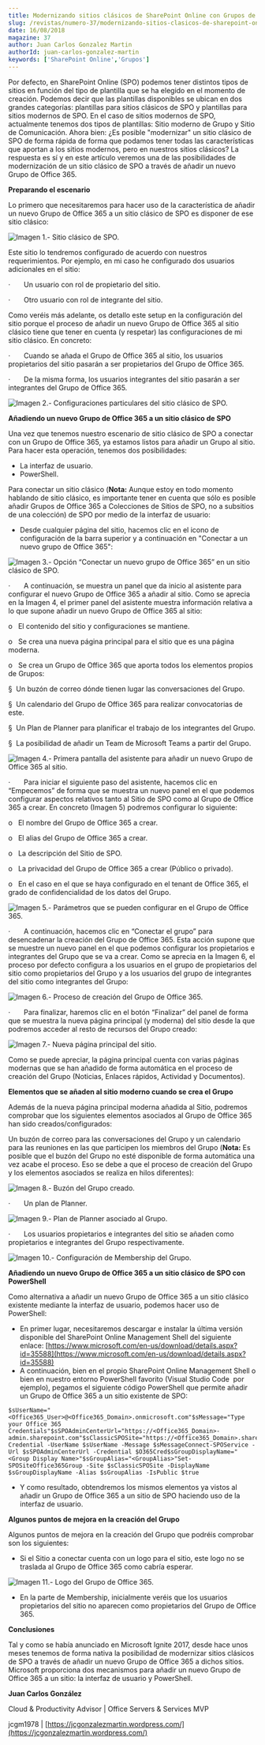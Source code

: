 ```yaml
---
title: Modernizando sitios clásicos de SharePoint Online con Grupos de Office 365
slug: /revistas/numero-37/modernizando-sitios-clasicos-de-sharepoint-online-con-grupos-de-office-365
date: 16/08/2018
magazine: 37
author: Juan Carlos Gonzalez Martin
authorId: juan-carlos-gonzalez-martin
keywords: ['SharePoint Online','Grupos']
---
```






Por defecto, en SharePoint Online (SPO) podemos tener distintos tipos de sitios en función del tipo de plantilla que se ha elegido en el momento de creación. Podemos decir que las plantillas disponibles se ubican en dos grandes categorías: plantillas para sitios clásicos de SPO y plantillas para sitios modernos de SPO. En el caso de sitios modernos de SPO, actualmente tenemos dos tipos de plantillas: Sitio moderno de Grupo y Sitio de Comunicación. Ahora bien: ¿Es posible "modernizar" un sitio clásico de SPO de forma rápida de forma que podamos tener todas las características que aportan a los sitios modernos, pero en nuestros sitios clásicos? La respuesta es sí y en este artículo veremos una de las posibilidades de modernización de un sitio clásico de SPO a través de añadir un nuevo Grupo de Office 365.

**Preparando el escenario**

Lo primero que necesitaremos para hacer uso de la característica de añadir un nuevo Grupo de Office 365 a un sitio clásico de SPO es disponer de ese sitio clásico:

![Imagen 1.- Sitio clásico de SPO.](../../../images/numero37/modernizando-sitios-clasicos-de-sharepoint-online-con-grupos-de-office-365/image1.png)

Este sitio lo tendremos configurado de acuerdo con nuestros requerimientos. Por ejemplo, en mi caso he configurado dos usuarios adicionales en el sitio:

·       Un usuario con rol de propietario del sitio.

·       Otro usuario con rol de integrante del sitio.

Como veréis más adelante, os detallo este setup en la configuración del sitio porque el proceso de añadir un nuevo Grupo de Office 365 al sitio clásico tiene que tener en cuenta (y respetar) las configuraciones de mi sitio clásico. En concreto:

·       Cuando se añada el Grupo de Office 365 al sitio, los usuarios propietarios del sitio pasarán a ser propietarios del Grupo de Office 365.

·       De la misma forma, los usuarios integrantes del sitio pasarán a ser integrantes del Grupo de Office 365.

![Imagen 2.- Configuraciones particulares del sitio clásico de SPO.](../../../images/numero37/modernizando-sitios-clasicos-de-sharepoint-online-con-grupos-de-office-365/image2.png)

**Añadiendo un nuevo Grupo de Office 365 a un sitio clásico de SPO**

Una vez que tenemos nuestro escenario de sitio clásico de SPO a conectar con un Grupo de Office 365, ya estamos listos para añadir un Grupo al sitio. Para hacer esta operación, tenemos dos posibilidades:

- La interfaz de usuario.
- PowerShell.


Para conectar un sitio clásico (**Nota:** Aunque estoy en todo momento hablando de sitio clásico, es importante tener en cuenta que sólo es posible añadir Grupos de Office 365 a Colecciones de Sitios de SPO, no a subsitios de una colección) de SPO por medio de la interfaz de usuario:

- Desde cualquier página del sitio, hacemos clic en el icono de configuración de la barra superior y a continuación en "Conectar a un nuevo grupo de Office 365":


![Imagen 3.- Opción “Conectar un nuevo grupo de Office 365” en un sitio clásico de SPO.](../../../images/numero37/modernizando-sitios-clasicos-de-sharepoint-online-con-grupos-de-office-365/image3.png)

·       A continuación, se muestra un panel que da inicio al asistente para configurar el nuevo Grupo de Office 365 a añadir al sitio. Como se aprecia en la Imagen 4, el primer panel del asistente muestra información relativa a lo que supone añadir un nuevo Grupo de Office 365 al sitio:

o   El contenido del sitio y configuraciones se mantiene.

o   Se crea una nueva página principal para el sitio que es una página moderna.

o   Se crea un Grupo de Office 365 que aporta todos los elementos propios de Grupos:

§  Un buzón de correo dónde tienen lugar las conversaciones del Grupo.

§  Un calendario del Grupo de Office 365 para realizar convocatorias de este.

§  Un Plan de Planner para planificar el trabajo de los integrantes del Grupo.

§  La posibilidad de añadir un Team de Microsoft Teams a partir del Grupo.

![Imagen 4.- Primera pantalla del asistente para añadir un nuevo Grupo de Office 365 al sitio.](../../../images/numero37/modernizando-sitios-clasicos-de-sharepoint-online-con-grupos-de-office-365/image4.png)

·       Para iniciar el siguiente paso del asistente, hacemos clic en “Empecemos” de forma que se muestra un nuevo panel en el que podemos configurar aspectos relativos tanto al Sitio de SPO como al Grupo de Office 365 a crear. En concreto (Imagen 5) podremos configurar lo siguiente:

o   El nombre del Grupo de Office 365 a crear.

o   El alias del Grupo de Office 365 a crear.

o   La descripción del Sitio de SPO.

o   La privacidad del Grupo de Office 365 a crear (Público o privado).

o   En el caso en el que se haya configurado en el tenant de Office 365, el grado de confidencialidad de los datos del Grupo.

![Imagen 5.- Parámetros que se pueden configurar en el Grupo de Office 365.](../../../images/numero37/modernizando-sitios-clasicos-de-sharepoint-online-con-grupos-de-office-365/image5.png)

·       A continuación, hacemos clic en “Conectar el grupo” para desencadenar la creación del Grupo de Office 365. Esta acción supone que se muestre un nuevo panel en el que podemos configurar los propietarios e integrantes del Grupo que se va a crear. Como se aprecia en la Imagen 6, el proceso por defecto configura a los usuarios en el grupo de propietarios del sitio como propietarios del Grupo y a los usuarios del grupo de integrantes del sitio como integrantes del Grupo:

![Imagen 6.- Proceso de creación del Grupo de Office 365.](../../../images/numero37/modernizando-sitios-clasicos-de-sharepoint-online-con-grupos-de-office-365/image6.png)

·       Para finalizar, haremos clic en el botón “Finalizar” del panel de forma que se muestra la nueva página principal (y moderna) del sitio desde la que podremos acceder al resto de recursos del Grupo creado:

![Imagen 7.- Nueva página principal del sitio.](../../../images/numero37/modernizando-sitios-clasicos-de-sharepoint-online-con-grupos-de-office-365/image7.png)

Como se puede apreciar, la página principal cuenta con varias páginas modernas que se han añadido de forma automática en el proceso de creación del Grupo (Noticias, Enlaces rápidos, Actividad y Documentos).

**Elementos que se añaden al sitio moderno cuando se crea el Grupo**

Además de la nueva página principal moderna añadida al Sitio, podremos comprobar que los siguientes elementos asociados al Grupo de Office 365 han sido creados/configurados:

Un buzón de correo para las conversaciones del Grupo y un calendario para las reuniones en las que participen los miembros del Grupo (**Nota:** Es posible que el buzón del Grupo no esté disponible de forma automática una vez acabe el proceso. Eso se debe a que el proceso de creación del Grupo y los elementos asociados se realiza en hilos diferentes):

![Imagen 8.- Buzón del Grupo creado.](../../../images/numero37/modernizando-sitios-clasicos-de-sharepoint-online-con-grupos-de-office-365/image8.png)

·       Un plan de Planner.

![Imagen 9.- Plan de Planner asociado al Grupo.](../../../images/numero37/modernizando-sitios-clasicos-de-sharepoint-online-con-grupos-de-office-365/image9.png)

·       Los usuarios propietarios e integrantes del sitio se añaden como propietarios e integrantes del Grupo respectivamente.

![Imagen 10.- Configuración de Membership del Grupo.](../../../images/numero37/modernizando-sitios-clasicos-de-sharepoint-online-con-grupos-de-office-365/image10.png)

**Añadiendo un nuevo Grupo de Office 365 a un sitio clásico de SPO con PowerShell**

Como alternativa a añadir un nuevo Grupo de Office 365 a un sitio clásico existente mediante la interfaz de usuario, podemos hacer uso de PowerShell:

- En primer lugar, necesitaremos descargar e instalar la última versión disponible del SharePoint Online Management Shell del siguiente enlace: [https://www.microsoft.com/en-us/download/details.aspx?id=35588](https://www.microsoft.com/en-us/download/details.aspx?id=35588)
- A continuación, bien en el propio SharePoint Online Management Shell o bien en nuestro entorno PowerShell favorito (Visual Studio Code  por ejemplo), pegamos el siguiente código PowerShell que permite añadir un Grupo de Office 365 a un sitio existente de SPO:


```
$sUserName="<Office365_User>@<Office365_Domain>.onmicrosoft.com"$sMessage="Type your Office 365 Credentials"$sSPOAdminCenterUrl="https://<Office365_Domain>-admin.sharepoint.com"$sClassicSPOSite="https://<Office365_Domain>.sharepoint.com/sites/<Site_Name>/"$O365Cred=Get-Credential -UserName $sUserName -Message $sMessageConnect-SPOService -Url $sSPOAdminCenterUrl -Credential $O365Cred$sGroupDisplayName="<Group Display Name>"$sGroupAlias="<GroupAlias>"Set-SPOSiteOffice365Group -Site $sClassicSPOSite -DisplayName $sGroupDisplayName -Alias $sGroupAlias -IsPublic $true​
```

- Y como resultado, obtendremos los mismos elementos ya vistos al añadir un Grupo de Office 365 a un sitio de SPO haciendo uso de la interfaz de usuario.


**Algunos puntos de mejora en la creación del Grupo**

Algunos puntos de mejora en la creación del Grupo que podréis comprobar son los siguientes:

- Si el Sitio a conectar cuenta con un logo para el sitio, este logo no se traslada al Grupo de Office 365 como cabría esperar.


![Imagen 11.- Logo del Grupo de Office 365.](../../../images/numero37/modernizando-sitios-clasicos-de-sharepoint-online-con-grupos-de-office-365/image11.png)

- En la parte de Membership, inicialmente veréis que los usuarios propietarios del sitio no aparecen como propietarios del Grupo de Office 365.


**Conclusiones**

Tal y como se había anunciado en Microsoft Ignite 2017, desde hace unos meses tenemos de forma nativa la posibilidad de modernizar sitios clásicos de SPO a través de añadir un nuevo Grupo de Office 365 a dichos sitios. Microsoft proporciona dos mecanismos para añadir un nuevo Grupo de Office 365 a un sitio: la interfaz de usuario y PowerShell.



**Juan Carlos González**

Cloud & Productivity Advisor | Office Servers & Services MVP

jcgm1978 | [https://jcgonzalezmartin.wordpress.com/](https://jcgonzalezmartin.wordpress.com/)

